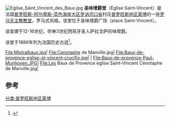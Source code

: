 [[File:Eglise_Saint_Vincent_des_Baux.jpg|right]]
'''圣味增爵堂'''（Église Saint-Vincent）是法国[[普罗旺斯-阿尔卑斯-蓝色海岸大区|普罗旺斯-阿尔卑斯-蓝色海岸大区]][[罗讷河口省|罗讷河口省]]村庄[[普罗旺斯地区莱博|普罗旺斯地区莱博]]的一座[[罗马天主教|罗马天主教]][[教堂|教堂]]，罗马式风格。该堂位于圣味增爵广场（place Saint-Vincent）。

该堂建于12-16世纪，供奉3世纪西班牙圣人萨拉戈萨的味增爵。

该堂于1886年列为法国历史古迹<ref>{{mérimée|PA00081209|Eglise Saint-Vincent}}</ref>。

<gallery>
File:Mistralbaux.jpg|
File:Cenotaphe de Manville.jpg|
File:Baux-de-provence-eglise-st-vincent-crucifix.jpg|
|
File:Baux-de-provence-Paul-Munhoven.JPG|
File:Les Baux de Provence église Saint-Vincent Cénotaphe de Manville.jpg|
</gallery>

== 参考 ==
{{References}}
[[分类:普罗旺斯地区莱博|分类:普罗旺斯地区莱博]]
